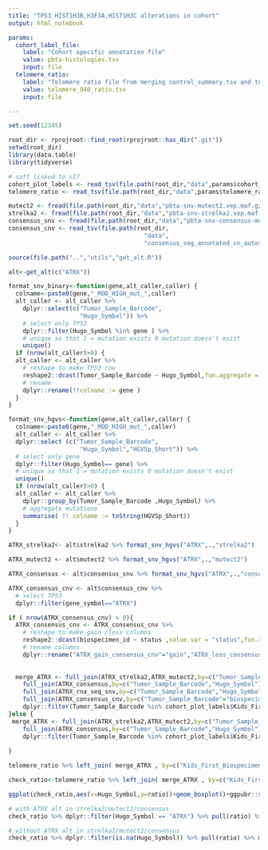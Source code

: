 ```yaml
---
title: "TP53 HIST1H3B,H3F3A,HIST1H3C alterations in cohort"
output: html_notebook

params:
  cohort_label_file:
    label: "Cohort specific annotation file"
    value: pbta-histologies.tsv
    input: file
  telomere_ratio:
    label: "Telomere ratio file from merging control_summary.tsv and tumor_summary.tsv"
    value: telomere_940_ratio.tsv
    input: file  

---
```


```r
set.seed(12345)

root_dir <- rprojroot::find_root(rprojroot::has_dir(".git"))
setwd(root_dir)
library(data.table)
library(tidyverse)

# soft linked to v17
cohort_plot_labels <- read_tsv(file.path(root_dir,"data",params$cohort_label_file))
telomere_ratio <- read_tsv(file.path(root_dir,"data",params$telomere_ratio))

mutect2 <- fread(file.path(root_dir,"data","pbta-snv-mutect2.vep.maf.gz"),select=c("IMPACT","Hugo_Symbol","Tumor_Sample_Barcode","HGVSp_Short")) %>% unique()
strelka2 <- fread(file.path(root_dir,"data","pbta-snv-strelka2.vep.maf.gz"),select=c("IMPACT","Hugo_Symbol","Tumor_Sample_Barcode","HGVSp_Short")) %>% unique()
consensus_snv <- fread(file.path(root_dir,"data","pbta-snv-consensus-mutation.maf.tsv.gz"),select=c("IMPACT","Hugo_Symbol","Tumor_Sample_Barcode","HGVSp_Short")) %>% unique()
consensus_cnv <- read_tsv(file.path(root_dir,
                                      "data",
                                      "consensus_seg_annotated_cn_autosomes.tsv.gz")) 

```


```r
source(file.path("..","utils","get_alt.R"))

alt<-get_alt(c("ATRX"))
```


```r
format_snv_binary<-function(gene,alt_caller,caller) {
  colname<-paste0(gene,"_MOD_HIGH_mut_",caller)
  alt_caller <- alt_caller %>% 
    dplyr::select(c("Tumor_Sample_Barcode",
                    "Hugo_Symbol")) %>%
    # select only TP53
    dplyr::filter(Hugo_Symbol %in% gene ) %>% 
    # unique so that 1 = mutation exists 0 mutation doesn't exist
    unique()
  if (nrow(alt_caller)>0) {
  alt_caller <- alt_caller %>%
    # reshape to make TP53 row
    reshape2::dcast(Tumor_Sample_Barcode ~ Hugo_Symbol,fun.aggregate = length) %>%
    # rename 
    dplyr::rename(!!colname := gene )
  }
}

format_snv_hgvs<-function(gene,alt_caller,caller) {
  colname<-paste0(gene,"_MOD_HIGH_mut_",caller)
  alt_caller <- alt_caller %>%
  dplyr::select (c("Tumor_Sample_Barcode",
                    "Hugo_Symbol","HGVSp_Short")) %>%
  # select only gene 
  dplyr::filter(Hugo_Symbol== gene) %>% 
  # unique so that 1 = mutation exists 0 mutation doesn't exist
  unique() 
  if (nrow(alt_caller)>0) {
  alt_caller <- alt_caller %>%
    dplyr::group_by(Tumor_Sample_Barcode ,Hugo_Symbol) %>%
    # aggregate mutations
    summarise( !! colname := toString(HGVSp_Short))
  }
}

```


```r
ATRX_strelka2<- alt$strelka2 %>% format_snv_hgvs("ATRX",.,"strelka2")

ATRX_mutect2 <- alt$mutect2 %>% format_snv_hgvs("ATRX",.,"mutect2")

ATRX_consensus <- alt$consensus_snv %>% format_snv_hgvs("ATRX",.,"consensus")

ATRX_consensus_cnv <- alt$consensus_cnv %>%
  # select TP53
  dplyr::filter(gene_symbol=="ATRX")

if ( nrow(ATRX_consensus_cnv) > 0){
  ATRX_consensus_cnv <- ATRX_consensus_cnv %>%
    # reshape to make gain /loss columns
    reshape2::dcast(biospecimen_id ~ status ,value.var = "status",fun.aggregate = length) %>%
    # rename columns
    dplyr::rename("ATRX_gain_consensus_cnv"="gain","ATRX_loss_consensus_cnv"="loss")
  
  
  merge_ATRX <- full_join(ATRX_strelka2,ATRX_mutect2,by=c("Tumor_Sample_Barcode","Hugo_Symbol")) %>%
    full_join(ATRX_consensus,by=c("Tumor_Sample_Barcode","Hugo_Symbol")) %>%
    full_join(ATRX_rna_seq_snv,by=c("Tumor_Sample_Barcode","Hugo_Symbol")) %>%
    full_join(ATRX_consensus_cnv,by=c("Tumor_Sample_Barcode"="biospecimen_id")) %>%
    dplyr::filter(Tumor_Sample_Barcode %in% cohort_plot_labels$Kids_First_Biospecimen_ID)
}else {
 merge_ATRX <- full_join(ATRX_strelka2,ATRX_mutect2,by=c("Tumor_Sample_Barcode","Hugo_Symbol")) %>%
    full_join(ATRX_consensus,by=c("Tumor_Sample_Barcode","Hugo_Symbol")) %>%
    dplyr::filter(Tumor_Sample_Barcode %in% cohort_plot_labels$Kids_First_Biospecimen_ID)
   
}

telomere_ratio %>% left_join( merge_ATRX , by=c("Kids_First_Biospecimen_ID_tumor"="Tumor_Sample_Barcode"))  %>% write_tsv(file.path("..","scratch","pbta_telomere_ratio_merged_ATRX.tsv"))

```


```r

check_ratio<-telomere_ratio %>% left_join( merge_ATRX , by=c("Kids_First_Biospecimen_ID_tumor"="Tumor_Sample_Barcode"))

ggplot(check_ratio,aes(x=Hugo_Symbol,y=ratio))+geom_boxplot()+ggpubr::stat_compare_means()

```
```r
# with ATRX alt in strelka2/mutect2/consensus 
check_ratio %>% dplyr::filter(Hugo_Symbol == "ATRX") %>% pull(ratio) %>% mean()
```


```r
# without ATRX alt in strelka2/mutect2/consensus 
check_ratio %>% dplyr::filter(is.na(Hugo_Symbol)) %>% pull(ratio) %>% mean()
```

